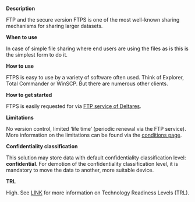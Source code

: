 **Description**

FTP and the secure version FTPS is one of the most well-known sharing mechanisms for sharing larger datasets.

**When to use**

In case of simple file sharing where end users are using the files as is this is the simplest form to do it.

**How to use**

FTPS is easy to use by a variety of software often used. Think of Explorer, Total Commander or WinSCP. But there are numerous other clients.

**How to get started**

FTPS is easily requested for via [FTP service of Deltares](https://ftp.deltares.nl/).

**Limitations**

No version control, limited ‘life time’ (periodic renewal via the FTP service). More information on the limitations can be found via the [conditions page](https://ftp.deltares.nl/conditions.php).

**Confidentiality classification**

This solution may store data with default confidentiality classification level: __confidential__. For demotion of the confidentiality classification level, it is mandatory to move the data to another, more suitable device.

**TRL**

High. See [LINK](/storage-finder/trl)  for more information on Technology Readiness Levels (TRL).

